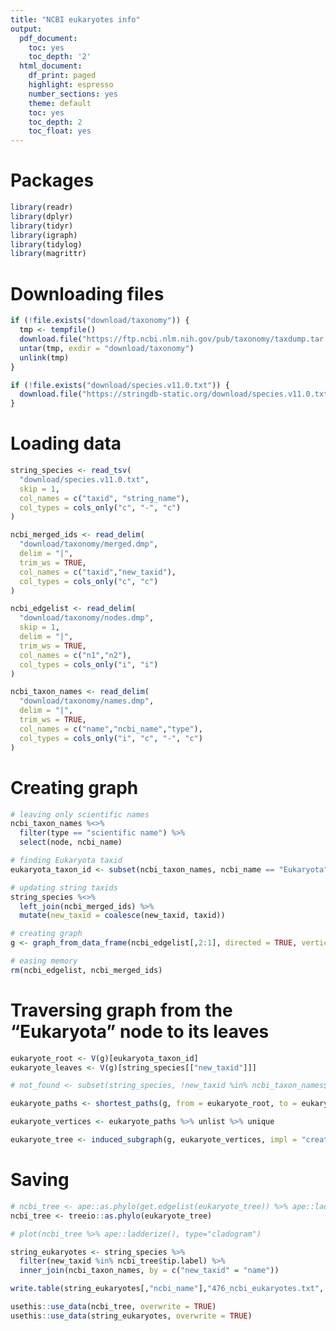 ```yaml
---
title: "NCBI eukaryotes info"
output:
  pdf_document:
    toc: yes
    toc_depth: '2'
  html_document:
    df_print: paged
    highlight: espresso
    number_sections: yes
    theme: default
    toc: yes
    toc_depth: 2
    toc_float: yes
---
```

# Packages
```r
library(readr)
library(dplyr)
library(tidyr)
library(igraph)
library(tidylog)
library(magrittr)
```

# Downloading files
```r
if (!file.exists("download/taxonomy")) {
  tmp <- tempfile()
  download.file("https://ftp.ncbi.nlm.nih.gov/pub/taxonomy/taxdump.tar.gz", tmp)
  untar(tmp, exdir = "download/taxonomy")
  unlink(tmp)
}

if (!file.exists("download/species.v11.0.txt")) {
  download.file("https://stringdb-static.org/download/species.v11.0.txt", "download/species.v11.0.txt")
}
```

# Loading data
```r
string_species <- read_tsv(
  "download/species.v11.0.txt",
  skip = 1,
  col_names = c("taxid", "string_name"),
  col_types = cols_only("c", "-", "c")
)

ncbi_merged_ids <- read_delim(
  "download/taxonomy/merged.dmp",
  delim = "|",
  trim_ws = TRUE,
  col_names = c("taxid","new_taxid"),
  col_types = cols_only("c", "c")
)

ncbi_edgelist <- read_delim(
  "download/taxonomy/nodes.dmp",
  skip = 1,
  delim = "|",
  trim_ws = TRUE,
  col_names = c("n1","n2"),
  col_types = cols_only("i", "i")
)

ncbi_taxon_names <- read_delim(
  "download/taxonomy/names.dmp",
  delim = "|",
  trim_ws = TRUE,
  col_names = c("name","ncbi_name","type"),
  col_types = cols_only("i", "c", "-", "c")
)
```

# Creating graph
```r
# leaving only scientific names
ncbi_taxon_names %<>%
  filter(type == "scientific name") %>%
  select(node, ncbi_name)

# finding Eukaryota taxid
eukaryota_taxon_id <- subset(ncbi_taxon_names, ncbi_name == "Eukaryota", "name", drop = TRUE)

# updating string taxids
string_species %<>%
  left_join(ncbi_merged_ids) %>%
  mutate(new_taxid = coalesce(new_taxid, taxid))

# creating graph
g <- graph_from_data_frame(ncbi_edgelist[,2:1], directed = TRUE, vertices = ncbi_taxon_names)

# easing memory
rm(ncbi_edgelist, ncbi_merged_ids)
```

# Traversing graph from the "Eukaryota" node to its leaves
```r
eukaryote_root <- V(g)[eukaryota_taxon_id]
eukaryote_leaves <- V(g)[string_species[["new_taxid"]]]

# not_found <- subset(string_species, !new_taxid %in% ncbi_taxon_names$name)

eukaryote_paths <- shortest_paths(g, from = eukaryote_root, to = eukaryote_leaves, mode = "out")$vpath

eukaryote_vertices <- eukaryote_paths %>% unlist %>% unique

eukaryote_tree <- induced_subgraph(g, eukaryote_vertices, impl = "create_from_scratch")
```

# Saving
```r
# ncbi_tree <- ape::as.phylo(get.edgelist(eukaryote_tree)) %>% ape::ladderize()
ncbi_tree <- treeio::as.phylo(eukaryote_tree)

# plot(ncbi_tree %>% ape::ladderize(), type="cladogram")

string_eukaryotes <- string_species %>%
  filter(new_taxid %in% ncbi_tree$tip.label) %>%
  inner_join(ncbi_taxon_names, by = c("new_taxid" = "name"))

write.table(string_eukaryotes[,"ncbi_name"],"476_ncbi_eukaryotes.txt", col.names = F, row.names = F, quote = F)

usethis::use_data(ncbi_tree, overwrite = TRUE)
usethis::use_data(string_eukaryotes, overwrite = TRUE)

```
